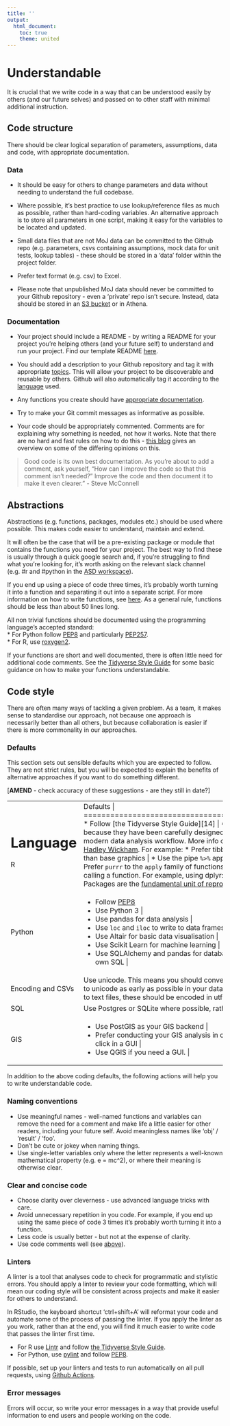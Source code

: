 ```yaml
---
title: ''
output:
  html_document:
    toc: true
    theme: united
---
```

 
 
# Understandable {#understand}

It is crucial that we write code in a way that can be understood easily by others (and our future selves) and passed on to other staff with minimal additional instruction.


## Code structure {#structure2}
There should be clear logical separation of parameters, assumptions, data and code, with appropriate documentation.  

### Data {-}

* It should be easy for others to change parameters and data without needing to understand the full codebase. 

* Where possible, it's best practice to use lookup/reference files as much as possible, rather than hard-coding variables. An alternative approach is to store all parameters in one script, making it easy for the variables to be located and updated.

* Small data files that are not MoJ data can be committed to the Github repo (e.g. parameters, csvs containing assumptions, mock data for unit tests, lookup tables) - these should be stored in a 'data' folder within the project folder.

* Prefer text format (e.g. csv) to Excel.  

* Please note that unpublished MoJ data should never be committed to your Github repository - even a 'private' repo isn't secure. Instead, data should be stored in an [S3 bucket](https://user-guidance.services.alpha.mojanalytics.xyz/amazon-s3.html#amazon-s3-2) or in Athena.


### Documentation {-#readme}

* Your project should include a README - by writing a README for your project you're helping others (and your future self) to understand and run your project. Find our template README [here](https://github.com/moj-analytical-services/our-coding-standards/blob/master/README_template.md).  

* You should add a description to your Github repository and tag it with appropriate [topics](https://help.github.com/en/github/administering-a-repository/classifying-your-repository-with-topics). This will allow your project to be discoverable and reusable by others. Github will also automatically tag it according to the [language](https://help.github.com/en/github/creating-cloning-and-archiving-repositories/about-repository-languages) used.  

* Any functions you create should have [appropriate documentation](#functions).

* Try to make your Git commit messages as informative as possible.  

* Your code should be appropriately commented. Comments are for explaining why something is needed, not how it works. Note that there are no hard and fast rules on how to do this - [this blog](https://blog.ndepend.com/correct-way-comment-code/) gives an overview on some of the differing opinions on this.

> Good code is its own best documentation. As you're about to add a comment, ask yourself, "How can I improve the code so that this comment isn't needed?" Improve the code and then document it to make it even clearer.” - Steve McConnell

## Abstractions {#functions}

Abstractions (e.g. functions, packages, modules etc.) should be used where possible. This makes code easier to understand, maintain and extend.

It will often be the case that will be a pre-existing package or module that contains the functions you need for your project. The best way to find these is usually through a quick google search and, if you're struggling to find what you're looking for, it's worth asking on the relevant slack channel (e.g. #r and #python in the [ASD workspace](asdslack.slack.com)).

If you end up using a piece of code three times, it's probably worth turning it into a function and separating it out into a separate script. For more information on how to write functions, see [here][211]. As a general rule, functions should be less than about 50 lines long. 

All non trivial functions should be documented using the programming language’s accepted standard:  
* For Python follow [PEP8](https://www.python.org/dev/peps/pep-0008/) and particularly [PEP257](https://www.python.org/dev/peps/pep-0257/).  
* For R, use [roxygen2](https://cran.r-project.org/web/packages/roxygen2/vignettes/roxygen2.html).  

If your functions are short and well documented, there is often little need for additional code comments. See the [Tidyverse Style Guide](https://style.tidyverse.org/functions.html#naming) for some basic guidance on how to make your functions understandable.

[211]:https://github.com/moj-analytical-services/writing_functions_in_r

## Code style {#style}


There are often many ways of tackling a given problem.  As a team, it makes sense to standardise our approach, not because one approach is necessarily better than all others, but because collaboration is easier if there is more commonality in our approaches. 

### Defaults {-#defaults}

This section sets out sensible defaults which you are expected to follow.  They are not strict rules, but you will be expected to explain the benefits of alternative approaches if you want to do something different.

[**AMEND** - check accuracy of these suggestions - are they still in date?]


+-------------------------+---------------------------------------------------------------+
| Language                | Defaults                                                      | 
+=========================+===============================================================+
| R                       | * Follow [the Tidyverse Style Guide][14]   |
|                         | * Default to packages from the [Tidyverse](http://tidyverse.org/), because they have been carefully designed to work together effectively as part of a modern data analysis workflow.  More info can be found here: [R for Data Science by Hadley Wickham](http://r4ds.had.co.nz).  For example:   |
|                         |   * Prefer tibbles to data.frames   |
|                         |   * Use ggplot2 rather than base graphics   |
|                         |    * Use the pipe `%>%` appropriately, but not always e.g. see [here](https://twitter.com/hadleywickham/status/603883121197514752).    |
|                         |     * Prefer `purrr` to the `apply` family of functions.  See [here](http://r4ds.had.co.nz/iteration.html#the-map-functions)   |
|                         |  * Use the package name when calling a function. For example, using dplyr::mutate() rather than just mutate()   |
|                         | * R Packages are the [fundamental unit of reproducible R code.](http://r-pkgs.had.co.nz/)   |
+-------------------------+---------------------------------------------------------------+
| Python                  |  * Follow [PEP8](https://www.python.org/dev/peps/pep-0008/)  
|                         |  * Use Python 3                                               |
|                         |  * Use pandas for data analysis                               |
|                         |  * Use `loc` and `iloc` to write to data frames               |
|                         | * Use Altair for basic data visualisation    |
|                         | * Use Scikit Learn for machine learning |
|                         | * Use SQLAlchemy and pandas for database interactions, rather than writing your own SQL |
+-------------------------+---------------------------------------------------------------+
| Encoding and CSVs       | Use unicode.  This means you should convert inputs that include non-ASCII characters to unicode as early as possible in your data processing workflow. If you are outputting to text files, these should be encoded in utf-8.                | 
+-------------------------+---------------------------------------------------------------+
| SQL                     | Use Postgres or SQLite where possible, rather than other SQL database backends.        | 
+-------------------------+---------------------------------------------------------------+
| GIS                     | * Use PostGIS as your GIS backend |
|                         | * Prefer conducting your GIS analysis in code, e.g. using SQL, rather than point and click in a GUI |
|                         | * Use QGIS if you need a GUI.       | 
+-------------------------+---------------------------------------------------------------+


In addition to the above coding defaults, the following actions will help you to write understandable code.

### Naming conventions {-#names}

* Use meaningful names - well-named functions and variables can remove the need for a comment and make life a little easier for other readers, including your future self. Avoid meaningless names like ‘obj’ / ‘result’ / ‘foo’.  
* Don’t be cute or jokey when naming things.
* Use single-letter variables only where the letter represents a well-known mathematical property (e.g. e = mc^2), or where their meaning is otherwise clear.


### Clear and concise code {-#ccc}

* Choose clarity over cleverness - use advanced language tricks with care.
* Avoid unnecessary repetition in you code. For example, if you end up using the same piece of code 3 times it's probably worth turning it into a function.  
* Less code is usually better - but not at the expense of clarity.  
* Use code comments well (see [above](#readme)).


### Linters {-#linter}
A linter is a tool that analyses code to check for programmatic and stylistic errors. You should apply a linter to review your code formatting, which will mean our coding style will be consistent across projects and make it easier for others to understand.

In RStudio, the keyboard shortcut 'ctrl+shift+A' will reformat your code and automate some of the process of passing the linter. If you apply the linter as you work, rather than at the end, you will find it much easier to write code that passes the linter first time.

* For R use [Lintr][212] and follow [the Tidyverse Style Guide][213].  
* For Python, use [pylint][214] and follow [PEP8][215].

If possible, set up your linters and tests to run automatically on all pull requests, using [Github Actions](https://help.github.com/en/actions/automating-your-workflow-with-github-actions).

[212]:https://cran.r-project.org/web/packages/lintr/readme/README.html
[213]:https://style.tidyverse.org/index.html
[214]:http://pylint.pycqa.org/en/latest/
[215]:https://www.python.org/dev/peps/pep-0008/

### Error messages {-#errors}
Errors will occur, so write your error messages in a way that provide useful information to end users and people working on the code.
